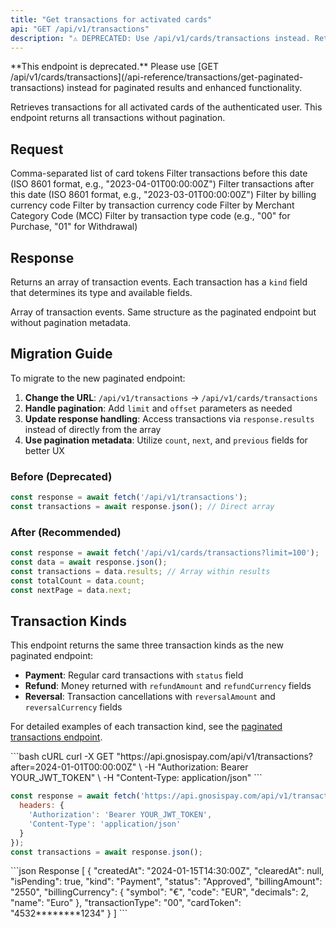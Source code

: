 ```yaml
---
title: "Get transactions for activated cards"
api: "GET /api/v1/transactions"
description: "⚠️ DEPRECATED: Use /api/v1/cards/transactions instead. Retrieves transactions for all activated cards of the authenticated user."
---
```


<Warning>
  **This endpoint is deprecated.** Please use [GET /api/v1/cards/transactions](/api-reference/transactions/get-paginated-transactions) instead for paginated results and enhanced functionality.
</Warning>

Retrieves transactions for all activated cards of the authenticated user. This endpoint returns all transactions without pagination.

## Request

<ParamField query="cardTokens" type="string">
  Comma-separated list of card tokens
</ParamField>

<ParamField query="before" type="string">
  Filter transactions before this date (ISO 8601 format, e.g., "2023-04-01T00:00:00Z")
</ParamField>

<ParamField query="after" type="string">
  Filter transactions after this date (ISO 8601 format, e.g., "2023-03-01T00:00:00Z")
</ParamField>

<ParamField query="billingCurrency" type="string">
  Filter by billing currency code
</ParamField>

<ParamField query="transactionCurrency" type="string">
  Filter by transaction currency code
</ParamField>

<ParamField query="mcc" type="string">
  Filter by Merchant Category Code (MCC)
</ParamField>

<ParamField query="transactionType" type="string">
  Filter by transaction type code (e.g., "00" for Purchase, "01" for Withdrawal)
</ParamField>

## Response

Returns an array of transaction events. Each transaction has a `kind` field that determines its type and available fields.

<ResponseField name="results" type="array">
  Array of transaction events. Same structure as the paginated endpoint but without pagination metadata.
</ResponseField>

## Migration Guide

To migrate to the new paginated endpoint:

1. **Change the URL**: `/api/v1/transactions` → `/api/v1/cards/transactions`
2. **Handle pagination**: Add `limit` and `offset` parameters as needed
3. **Update response handling**: Access transactions via `response.results` instead of directly from the array
4. **Use pagination metadata**: Utilize `count`, `next`, and `previous` fields for better UX

### Before (Deprecated)
```javascript
const response = await fetch('/api/v1/transactions');
const transactions = await response.json(); // Direct array
```

### After (Recommended)
```javascript  
const response = await fetch('/api/v1/cards/transactions?limit=100');
const data = await response.json();
const transactions = data.results; // Array within results
const totalCount = data.count;
const nextPage = data.next;
```

## Transaction Kinds

This endpoint returns the same three transaction kinds as the new paginated endpoint:

- **Payment**: Regular card transactions with `status` field
- **Refund**: Money returned with `refundAmount` and `refundCurrency` fields  
- **Reversal**: Transaction cancellations with `reversalAmount` and `reversalCurrency` fields

For detailed examples of each transaction kind, see the [paginated transactions endpoint](/api-reference/transactions/get-paginated-transactions).

<RequestExample>
```bash cURL
curl -X GET "https://api.gnosispay.com/api/v1/transactions?after=2024-01-01T00:00:00Z" \
  -H "Authorization: Bearer YOUR_JWT_TOKEN" \
  -H "Content-Type: application/json"
```

```javascript JavaScript  
const response = await fetch('https://api.gnosispay.com/api/v1/transactions', {
  headers: {
    'Authorization': 'Bearer YOUR_JWT_TOKEN',
    'Content-Type': 'application/json'
  }
});
const transactions = await response.json();
```
</RequestExample>

<ResponseExample>
```json Response
[
  {
    "createdAt": "2024-01-15T14:30:00Z",
    "clearedAt": null,
    "isPending": true,
    "kind": "Payment",
    "status": "Approved",
    "billingAmount": "2550",
    "billingCurrency": {
      "symbol": "€",
      "code": "EUR",
      "decimals": 2,
      "name": "Euro"
    },
    "transactionType": "00",
    "cardToken": "4532********1234"
  }
]
```
</ResponseExample>

